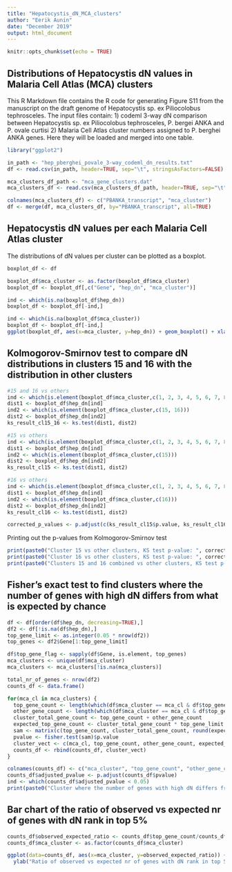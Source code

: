 ```yaml
---
title: "Hepatocystis_dN_MCA_clusters"
author: "Eerik Aunin"
date: "December 2019"
output: html_document
---
```


```r
knitr::opts_chunk$set(echo = TRUE)
```

## Distributions of Hepatocystis dN values in Malaria Cell Atlas (MCA) clusters
This R Markdown file contains the R code for generating Figure S11 from the manuscript on the draft genome of Hepatocystis sp. ex Piliocolobus tephrosceles.
The input files contain: 
1) codeml 3-way dN comparison between Hepatocystis sp. ex Piliocolobus tephrosceles, P. bergei ANKA and P. ovale curtisi
2) Malaria Cell Atlas cluster numbers assigned to P. berghei ANKA genes.
Here they will be loaded and merged into one table.

```r
library("ggplot2")

in_path <- "hep_pberghei_povale_3-way_codeml_dn_results.txt"
df <- read.csv(in_path, header=TRUE, sep="\t", stringsAsFactors=FALSE)

mca_clusters_df_path <- "mca_gene_clusters.dat"
mca_clusters_df <- read.csv(mca_clusters_df_path, header=TRUE, sep="\t", stringsAsFactors=FALSE)

colnames(mca_clusters_df) <- c("PBANKA_transcript", "mca_cluster")
df <- merge(df, mca_clusters_df, by="PBANKA_transcript", all=TRUE)
```

## Hepatocystis dN values per each Malaria Cell Atlas cluster

The distributions of dN values per cluster can be plotted as a boxplot.

```r
boxplot_df <- df

boxplot_df$mca_cluster <- as.factor(boxplot_df$mca_cluster)
boxplot_df <- boxplot_df[,c("Gene", "hep_dn", "mca_cluster")]

ind <- which(is.na(boxplot_df$hep_dn))
boxplot_df <- boxplot_df[-ind,]

ind <- which(is.na(boxplot_df$mca_cluster))
boxplot_df <- boxplot_df[-ind,]
ggplot(boxplot_df, aes(x=mca_cluster, y=hep_dn)) + geom_boxplot() + xlab("Malaria Cell Atlas cluster") + ylab("Hepatocystis dN") + ggtitle("Hepatocystis dN values per each Malaria Cell Atlas cluster") + theme(plot.title = element_text(hjust = 0.5))
```
## Kolmogorov-Smirnov test to compare dN distributions in clusters 15 and 16 with the distribution in other clusters
```r

#15 and 16 vs others
ind <- which(is.element(boxplot_df$mca_cluster,c(1, 2, 3, 4, 5, 6, 7, 8, 9, 10, 11, 12, 13, 14, 17, 18, 19, 20)))
dist1 <- boxplot_df$hep_dn[ind]
ind2 <- which(is.element(boxplot_df$mca_cluster,c(15, 16)))
dist2 <- boxplot_df$hep_dn[ind2]
ks_result_cl15_16 <- ks.test(dist1, dist2)

#15 vs others
ind <- which(is.element(boxplot_df$mca_cluster,c(1, 2, 3, 4, 5, 6, 7, 8, 9, 10, 11, 12, 13, 14, 16, 17, 18, 19, 20)))
dist1 <- boxplot_df$hep_dn[ind]
ind2 <- which(is.element(boxplot_df$mca_cluster,c(15)))
dist2 <- boxplot_df$hep_dn[ind2]
ks_result_cl15 <- ks.test(dist1, dist2)

#16 vs others
ind <- which(is.element(boxplot_df$mca_cluster,c(1, 2, 3, 4, 5, 6, 7, 8, 9, 10, 11, 12, 13, 14, 15, 17, 18, 19, 20)))
dist1 <- boxplot_df$hep_dn[ind]
ind2 <- which(is.element(boxplot_df$mca_cluster,c(16)))
dist2 <- boxplot_df$hep_dn[ind2]
ks_result_cl16 <- ks.test(dist1, dist2)

corrected_p_values <- p.adjust(c(ks_result_cl15$p.value, ks_result_cl16$p.value, ks_result_cl15_16$p.value))
```

Printing out the p-values from Kolmogorov-Smirnov test

```r
print(paste0("Cluster 15 vs other clusters, KS test p-value: ", corrected_p_values[1]))
print(paste0("Cluster 16 vs other clusters, KS test p-value: ", corrected_p_values[2]))
print(paste0("Clusters 15 and 16 combined vs other clusters, KS test p-value: ", corrected_p_values[3]))
```
## Fisher’s exact test to find clusters where the number of genes with high dN differs from what is expected by chance
```r
df <- df[order(df$hep_dn, decreasing=TRUE),]
df2 <- df[!is.na(df$hep_dn),]
top_gene_limit <- as.integer(0.05 * nrow(df2))
top_genes <- df2$Gene[1:top_gene_limit]

df$top_gene_flag <- sapply(df$Gene, is.element, top_genes)
mca_clusters <- unique(df$mca_cluster)
mca_clusters <- mca_clusters[!is.na(mca_clusters)]

total_nr_of_genes <- nrow(df2)
counts_df <- data.frame()

for(mca_cl in mca_clusters) {
  top_gene_count <- length(which(df$mca_cluster == mca_cl & df$top_gene_flag == TRUE))
  other_gene_count <- length(which(df$mca_cluster == mca_cl & df$top_gene_flag == FALSE))
  cluster_total_gene_count <- top_gene_count + other_gene_count
  expected_top_gene_count <- cluster_total_gene_count * top_gene_limit / total_nr_of_genes
  sam <- matrix(c(top_gene_count, cluster_total_gene_count, round(expected_top_gene_count, 0), cluster_total_gene_count),nrow=2,ncol=2)
  pvalue <- fisher.test(sam)$p.value
  cluster_vect <- c(mca_cl, top_gene_count, other_gene_count, expected_top_gene_count, pvalue)
  counts_df <- rbind(counts_df, cluster_vect)
}

colnames(counts_df) <- c("mca_cluster", "top_gene_count", "other_gene_count", "expected_top_gene_count", "pvalue")
counts_df$adjusted_pvalue <- p.adjust(counts_df$pvalue)
ind <- which(counts_df$adjusted_pvalue < 0.05)
print(paste0("Cluster where the number of genes with high dN differs from what is expected by chance (Fisher’s exact test with Holm multiple hypothesis testing correction, p-value < 0.05): cluster ", counts_df$mca_cluster[ind], ", p-value: ", counts_df$adjusted_pvalue[ind]))

```
## Bar chart of the ratio of observed vs expected nr of genes with dN rank in top 5%
```r
counts_df$observed_expected_ratio <- counts_df$top_gene_count/counts_df$expected_top_gene_count
counts_df$mca_cluster <- as.factor(counts_df$mca_cluster)

ggplot(data=counts_df, aes(x=mca_cluster, y=observed_expected_ratio)) + geom_bar(stat="identity") + xlab("Malaria Cell Atlas cluster") +
  ylab("Ratio of observed vs expected nr of genes with dN rank in top 5%") + theme(plot.title = element_text(hjust = 0.5)) + ggtitle("Genes with dN in the top 5%: observed versus expected ratios for MCA clusters")
```

